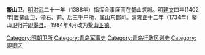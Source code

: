 '''鳌山卫'''，[[明|明]][[洪武|洪武]]二十一年（1388年）指挥佥事廉高在鳌山筑城。明[[建文|建文]]四年(1402年)置鳌山卫，领右、前、后三千户所，属山东都司。清[[雍正|雍正]]十二年（1734年）鳌山卫归并[[即墨县|即墨县]]。 1984年4月改为[[鳌山卫镇|鳌山卫镇]]。

[[Category:明朝卫所|Category:明朝卫所]]
[[Category:青岛军事史|Category:青岛军事史]]
[[Category:青岛行政区划史|Category:青岛行政区划史]]
[[Category:即墨区|Category:即墨区]]